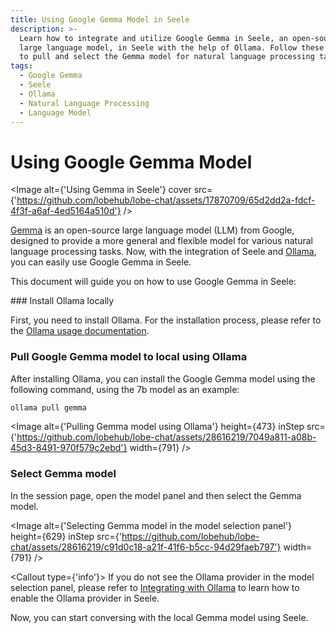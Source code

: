 ```yaml
---
title: Using Google Gemma Model in Seele
description: >-
  Learn how to integrate and utilize Google Gemma in Seele, an open-source
  large language model, in Seele with the help of Ollama. Follow these steps
  to pull and select the Gemma model for natural language processing tasks.
tags:
  - Google Gemma
  - Seele
  - Ollama
  - Natural Language Processing
  - Language Model
---
```


# Using Google Gemma Model

<Image
  alt={'Using Gemma in Seele'}
  cover
  src={'https://github.com/lobehub/lobe-chat/assets/17870709/65d2dd2a-fdcf-4f3f-a6af-4ed5164a510d'}
/>

[Gemma](https://blog.google/technology/developers/gemma-open-models/) is an open-source large language model (LLM) from Google, designed to provide a more general and flexible model for various natural language processing tasks. Now, with the integration of Seele and [Ollama](https://ollama.com/), you can easily use Google Gemma in Seele.

This document will guide you on how to use Google Gemma in Seele:

<Steps>
  ### Install Ollama locally

First, you need to install Ollama. For the installation process, please refer to the [Ollama usage documentation](/docs/usage/providers/ollama).

### Pull Google Gemma model to local using Ollama

After installing Ollama, you can install the Google Gemma model using the following command, using the 7b model as an example:

```bash
ollama pull gemma
```

<Image
  alt={'Pulling Gemma model using Ollama'}
  height={473}
  inStep
  src={'https://github.com/lobehub/lobe-chat/assets/28616219/7049a811-a08b-45d3-8491-970f579c2ebd'}
  width={791}
/>

### Select Gemma model

In the session page, open the model panel and then select the Gemma model.

<Image
  alt={'Selecting Gemma model in the model selection panel'}
  height={629}
  inStep
  src={'https://github.com/lobehub/lobe-chat/assets/28616219/c91d0c18-a21f-41f6-b5cc-94d29faeb797'}
  width={791}
/>

  <Callout type={'info'}>
    If you do not see the Ollama provider in the model selection panel, please refer to [Integrating
    with Ollama](/docs/self-hosting/examples/ollama) to learn how to enable the Ollama provider in
    Seele.

</Callout>
</Steps>

Now, you can start conversing with the local Gemma model using Seele.
